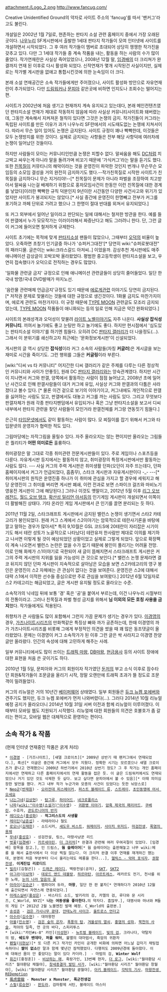 attachment:/Logo_2.png
[[http://www.fancug.com/]]

Creative Unidentified Ground의 약자로 사이트 주소의 'fancug'를 따서 '팬커그'라고도 불린다.

개설일은 2002년 1월 7일로, 현존하는 판타지 소설 관련 홈페이지 중에서 가장 오래된 곳이다. [[나우누리]] SF게시판에서 출발한 1세대 판타지 작가들이 모여 인터넷에 사이트를 개설하면서 시작되었다. 그 후 여러 작가들이 멤버로 초대되어 상당히 쟁쟁한 작가진을 갖추고 있다. 다만 그 1세대 작가들 중 계속 작품을 내는, 활동을 하는 사람의 수가 많이 줄었다. 작가연재란은 사실상 죽어있었으나, 2008년 12월 말, [[임경배]]의 더 크리쳐가 완결까지 연재 된 이후로 다시 활성화 되었다.
신작연재가 몇개 시작된건 사실이지만, 실제로는 작가별 게시판을 없애고 통합시킨것에 의한 눈속임이 더 크다.

본래 소설 연재공간은 소속 작가들에게만 주어졌으나, 사이트 활성화 방안으로 자유연재란이 추가되었다. 다만 [[드림워커]]나 [[문피아]] 같은곳에 비하면 인지도나 조회수는 떨어지는 편.

사이트가 2002년에 처음 생기고 현재까지 계속 유지되고 있는데다, 본래 메인컨텐츠였던 판타지소설 연재가 제대로 작동하지 않음에 따라 사실상 커뮤니티사이트화 돼버렸는데, 그동안 계속해서 지켜져온 철칙이 있다면 그것은 논쟁의 금지. 작가진들이 커그라는 독립된 사이트를 만든 이유가 과거 나우누리 SF란에서의 시도때도없는 논쟁에 지쳐서이다. 따라서 무슨 일이 있어도 논쟁은 금지된다. 사이트 규정이 꽤나 빡빡한데, 이것들은 모두 논쟁방지를 위한 것이다. 실제로 금지되는 사항들은 전부 해당 사항덕에 여러차례 논쟁이 일어났던 것들이다.

하지만 사람들이 모이는 커뮤니티인만큼 논쟁은 피할수 없다. 말싸움을 해도 [[DC]]처럼 치고박고 싸우는게 아니라 말을 돌려가며 비꼬기 때문에 '가식커그'라는 말을 듣기도 했다. 또한 [[친목질]]이 커뮤티니의 해악이라는 것을 운영진이 파악한 것인지 번개나 무슨무슨 모임등의 소모임 결성을 거의 완전히 금지하기도 했다.--작가친목질로 시작한 사이트가 친목질을 금지하다니 무슨 지거리야!--[* 친목질이 문제가 아니라 파벌을 조장하여 치고받아서 말싸움 나는걸 배제하기 위함으로 홍차모임사건이 한동안 이런 친목질에 대한 경계를 낳았다]이러한 빡빡한 규칙 덕분인지 9년이란 시간동안 다양한 사건사고와 위기가 있었지만 사이트가 붕괴되지는 않았다.[* 사실 중간에 운영진이 한명빼고 전부가 커그를 포기하고 까페 단위로 가려고 했으나 그 한명이 절대 반대를 외쳐서 유지되었다.]

또 커그 외부에서 일어난 일이라고 판단되는 일에 대해서는 철저한 방관을 한다. 예를 들어 판갤에서 누가 모모작가는 이러이러해서 짜증난다고 해도 그러려니 한다. 단, 그런 글이 커그에 들어오면 철저하게 규제한다.

사이트 초기에는 목적에 맞게 [[판타지소설]] 팬들이 많았으나, 그때부터 [[오덕]]의 비율이 높았다. 오죽하면 초창기 인기글중 하나가 '슈퍼커그대전'[* 당연히 wiki:"슈퍼로봇대전" 의 패러디물. 글쓴이는 wiki:크라스갈드 아저씨..] 이었을까. 감상추천 게시판에도 매주 애니메이션 감상글이 꼬박꼬박 올라왔었다. 평범한 중고등학생이 판타지소설을 보고, 우연히 접속했다가 오덕으로 전직하는 경우도 많았다.

'일화물 관련글 금지' 규정으로 인해 애니메이션 관련글들이 상당히 줄어들었다. 일단 한국내 방영/국내 DVD발매가 마지노선.

'음란물 관련매체 언급금지'규정도 있기 때문에 [[에로게]]관련 이야기도 당연히 금지된다.[* 저작권 문제로 맞물리는 것들에 대한 규정으로 생긴것이다. 1화물 금지도 마찬가지이며, 에로게 관련도 마찬가지다. 이 규정 때문에 [[TYPE MOON]] 관련글도 모조리 금지되었는데, [[TYPE MOON]] 작품들이 애니화되는 등의 일로 인해 지금은 약간 완화되었다.]

사이트의 본래성격과 오덕성이 맞물려 [[라이트 노벨]]이야기도 자주 나온다. '''사실상 잡식성 커뮤니티'''. 끼여서 놀기에도 좋고 눈팅만 하고 놀기에도 좋다. 하지만 현시점에서 '심도있는 판타지소설 이야기'를 하기엔 힘들다. 오히려 DC [[판타지 갤러리]]가 더 나을정도(...). 그래서 이 분위기를 쇄신하고자 최근에는 '문화정보게시판'이 신설되었다.

게시판의 글 역시 상당한 '''잡식성'''이라 커그 소속의 사람들(자칭 '''커글러''')은 게시글을 보는 재미로 시간을 죽이기도. 그런 행위를 그들은 '''커글링'''이라 부른다.

[wiki:"디씨 vs 타 커뮤니티" 어지간한 디씨 갤러리가 같은 주제를 다루는 다른 정상적인 커뮤니티와 사이가 안좋듯], 원래 DC [[판타지 갤러리]]와는 앙숙관계였다. 하지만 시간이 지나면서 커그와 판갤, 양쪽에서 활동하는 사람이 점점 늘어났고, 2008년 초에 일어난 사건으로 인해 판갤사람들이 대거 커그에 유입, 사실상 커그와 판갤과의 다툼은 사라졌다고 볼수 있다. [* 물론 이건 겉으로 보기의 이야기이고, 커그내에도 개인적으로 판갤을 싫어하는 사람도 있고, 판갤에서도 대놓고 커그를 까는 사람도 있다. 그리고 무엇보다 판갤자체가 원래 각종 판타지팬덤에서 유입되거나 혹은 그냥 판타지소설을 보고서 디씨내부에서 판타지 관련을 찾던 사람들이 모인거라 판갤전체를 커그랑 연동짓기 힘들다.]

은근히 [[타입문넷]]에서도 같이 활동하는 사람이 많다. 모 찌질이를 잡기 위해서 커그와 타입문넷의 운영자가 협력한 적도 있다.

그림마당에는 자작그림을 올릴수 있다. 자주 올라오지는 않는 편이지만 올라오는 그림들은 퀄리티가 '''어떤 의미로든''' 훌륭하다.

취미광장은 말 그대로 각종 취미관련 전문게시판들이 있다. 주로 게임이나 스포츠등을 다룬다. 자유게시판 등지에서는 활동하지 않고, 취미광장의 특정게시판에서만 활동하는 사람도 많다. --- 사실 커그의 주력 게시판은 취미생활 던파(오던이 자주 뜨는데다, 던파 홈페이지에서 커그가 언급되었다, 흠좀무), 스타크 게시판과 자유게시판이다 -_- ---[* 취미게시판의 원칙은 운영진중 하나가 이 취미에 관심을 가지고 할 경우에 세워지고 해당 운영진이 그 취미를 버리면 게시판 폐쇄, 이런 전과로 보면 스파이크 걸즈와 마비노기 영웅전 게시판이 그에 해당된다.] 그러나 이것도 옛말이고, 2012년 5월 이후 [[리그 오브 레전드]], [[월드 오브 탱크]], [[확산성 밀리언 아서]]등의 인기게임 게시판이 개설되면서 이쪽이 더 활발해진 상태다. 기타 온라인 게임 게시판에서 큰 인기를 끌면 분리되는 듯 하다.

2011년 11월 2일, 스타크래프트 게시판에서 금지된 밸런스 논쟁이 생기면서 스타2 카테고리가 봉인되었다. 원래 커그 스게에서 스2이야기는 암묵적으로 테란사기론을 바탕에 깔고 말하는 경우가 많아서[* 특히 9,10월은 GSL 코드S에 20테란이 자리잡은 시기이기도 해서 테란 성토가 노골적으로 나타났다] 테란유저 한사람만 제대로 이의를 제기하고 나서면 이렇게 될 것이 예상되었던 상황이었고 실제로 그렇게 되었다. 앞으로 확장팩이 계속 나오면서 밸런스 논란은 없을 수가 없기 때문에 봉인이 풀리기는 어려울 전망. 이로 인해 화제가 스1이야기로 국한되어 새 글이 뜸해지면서 스타크래프트 게시판은 커그의 주력 게시판의 지위를 잃을 가능성이 큰 것으로 보인다.[* 밸런스 논쟁 문제라면 결코 뒤지지 않던 던파 게시판이 지속적으로 살아남은 모습을 보면 스2카테고리의 영구 봉인은 운영진이 스2 자체에는 큰 관심이 없다는 것을 보여준다. 운영진은 스2에 대해서 대략 스1에서 이적한 선수들 중심으로만 주로 관심을 보여왔다.] 2012년 6월 12일자로 스2 카테고리는 해금되었고, 글은 게시판 유지될 정도로 올라오는 수준.

소속작가의 닉네임 뒤에 보통 '경' 혹은 '공'을 붙여서 부르는데, 이건 나우누리 시절부터의 전통이라고. 그러나 친목질과 파벌 형성 금지를 위해서 '''님 이외의 모든 호칭 사용을 금지'''했다. 작가들에게도 적용된다.

취향차가 큰 사람들도 많이 포함해서 그런지 가끔 문제가 생기는 경우가 있다. [[이경영]]의 경우, [[가즈나이트]]시리즈의 만화책같은 특징상 빠와 까가 공존하는데, 한때 이경영의 까가 가즈나이트시리즈를 비롯해 그에게 부정적인 의견을 썼을 때  꽤 많은 동조댓글이 올라왔었다. 문제는 이경영이 커그 소속작가가 된 이후 그런 글은 싹 사라지고 이경영 찬양글만 올라왔다. 인간의 속성에 대해 고민하게 해주는 사례.

일부 커뮤니티에서도 많이 쓰이는 [[트래픽 마왕]], [[DB마왕]], [[현금용사]] 등의 사이트 장애에 대한 표현을 처음 쓴 곳이기도 하다.

2010년 1월 5일, 문피아와 커그의 회원이자 작가였던 [[둔저]]의 부고 소식 이후로 잠수타던 회원&작가들이 조문글을 올리기 시작, 정말 오랜만에 트래픽 초과가 뜰 정도로 조문객이 밀려들었다.

커그의 리뉴얼은 거의 10년간 [[베이퍼웨어]] 상태였다. 일부 회원들은 [[듀크 뉴켐 포에버]]와 견주기도 했지만, 듀크 뉴켐 포에버가 먼저 나와버렸다(...). 그러다 2014년 10월 리뉴얼 예정 공지가 올라오더니 2014년 10월 31일 서버 이전과 함께 리뉴얼이 이루어졌다. 이 때부터 모바일 웹도 지원되기 시작했다. 리뉴얼에 대한 회원들의 의견은 호불호가 좀 갈리는 편이고, 모바일 웹은 대체적으로 환영하는 편이다. 


== 소속 작가 & 작품 ==
(현재 인터넷 연재중인 작품은 굵게 처리)
 * [[이경영]] - [가즈나이트], [섀델 크로이츠][* 2009년 상반기 때 팬커그에서 연재되었다.], 흑선[* 이글은 중간에 커그에서 모두 지웠다. 정확한 시기는 모르겠으나 섀델 크로이츠가 끝나고 연재했으니 2009년 하반기에서 2010년 상반기 정도? 그 후 작가는 개인 홈페이지에서만 연재하고 다른 홈페이지에서의 연재 활동을 접은 듯. 이 글은 드림워커에서도 연재되었으나 거기 있던 것도 삭제한 듯 싶다. 보고 싶다면 문피아에서 볼 수 있음][* 이때 의미심장한 발언을 했다. 커그 내부 작가 누군가와 모종의 사건이 있었다는 듯한 뉘앙스로]
 * [[Neo군]]([[반재원]]) - [[오라전대 피스메이커]], [[퍼스트 블레이드 류]], [[스트레이]], [[초인동맹에 어서 오세요]]
 * [[나는그네]]([[김상현]]) - [[탐그루]], [[하이어드]], [[네크로폴리스]] 
 * [[나파]]([[wiki:"이수영(소설가)"이수영]]) - [[귀환병 이야기]], [[암흑 제국의 패리어드]], [[쿠베린]], 수호자, [[콘도르니아의 반지]]
 * [[레디오스]]([[홍성화]]) - '''적그리스도의 사생활'''
 * [[레이딘]]([[남준섭]]) - 라테라이나 철도
 * [[로오나]]([[김재한]]) - 소드시커, [[섀도우 비스트]], [[워메이지]], [[사이킥 위저드]], [[마검전생]], [[폭염의 용제]]
 * [[무네]]([[홍성호]]) - 성검전설, 링스, 마왕사냥꾼 리드
 * [[벗꽃]]([[임경배]]) - [[카르세아린]], [[더 크리처]][* 완결과 관련해 여러 우여곡절이 있었다. [임경배] 항목을 참고.], 인 드림스, '''웜 슬레이어'''[* 웜 슬레이어는 출판해놓고 너무 wiki:메롱 을 해서 출판사에서 더 이상 찍질 않는다. 더 크리처 완결 이후 연재를 재개하긴 했는데, 분명히 처음 부분부터 다시 올리는데도 메롱을 한다...], [[헬릭스 - 악마 포식자]], [[권왕전생]], '''이계진입 리로디드'''
 * [[빌리]]([김철곤]) - [[드래곤 레이디]], 백랑전설(공저), [[SKT]], [[SKT2]] 
 * [[아그라]]([[이상혁]]) - [[데로드 앤드 데블랑]], [[하르마탄]], [[아르트레스]], 레카르도 전기, 천사를 위한 노래, [[눈의 나라 얼음의 꽃]]
 * [[아라이]]([[김승균]]) - 뱀파이어 듀라, '''마왕''', 일단 한 판 붙자[* 연재하다가 2010년 12월에 출간되면서 자연스레 연중되었다.]
 * [[아레스실버]]([[홍성은]]) - 바스타드 소드, 발키리의 검, 카엘의 검, 루다와 문 시리즈, C_World, NYZ[* '''나는 여동생을 좋아한다.'''의 약자다. 흠많무.], 대명사와 마녀와 M들의 게임 [* 2012년 2월 노블엔진 발매 예정. C_World의 출판본.]
 * [[송성준]] - [[검은 가시나무 광대]], [[안테노라 사이크]], [[올트로스 언더고]] 
 * [[아수라]]([[김수현]]) - 대마왕전
 * [[아울]]([[민소영]]) - [[검은 숲의 은자]], [[폭풍의 탑]], [[겨울성의 열쇠]], [[홍염의 성좌]], [[북천의 사슬]], 적야의 일족, 먼 곳의 바다, 스피리투스
 * [wiki:"카인#s-8" 카인]([[이성현]]) - [[뉴트럴 블레이드]], [[빛의 검]], 크라나다, 약탈자의 밤, '''쉐도우 벤데타''', '''퍼플 워터''', 불멸의 대마법사, 흑암의 귀환자
 * [[펜릴]]([[이현상]])[* 또 다른 커그 작가인 카인이 공개한 비화에 의하면 어느날 갑자기 채팅접속하더니 '''쌀이 없소'''란 말과 함께 몇년간 잠적했었다. 다행히도 2009년경에 돌아왔다. 이에 대해선 몸이 안 좋았다는 말이 있다 카더라.]  - 마법의 검, '''Winter Wolf'''
 * [[휘긴]]([홍정훈]) - [[비상하는 매]], 흑랑가인, 13번째 현자, [[더 로그]], [wiki:"월야환담 시리즈" 월야환담 채월야], [[창세종결자 발틴 사가]], [wiki:"월야환담 시리즈" 월야환담 창월야], [wiki:"월야환담 시리즈" 월야환담 광월야], [[아키 블레이드]], [[각탁의 기사]], [[마왕전생 REDemption]]
 * [[風虎雲龍]] - '''Monster x Monster''', '''폭군전생겁'''
 * [[스필]]([[류승현]]) - [[판도라]], 검마황제 서틴, 블레이드 마스터
